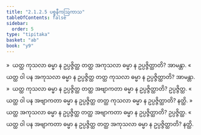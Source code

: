 ```yaml
---
title: "2.1.2.5 ပစ္စနီကဩကာသ"
tableOfContents: false
sidebar:
  order: 5
type: "tipitaka"
basket: "ab"
book: "y9"
---
```



<DynamicBreadcrumb />

<Division number="53" book="y9" e="ch" v="35" p="14">

<Paragraph number="259" book="y9">
»  ယတ္ထ ကုသလာ ဓမ္မာ န ဥပ္ပဇ္ဇိတ္ထ တတ္ထ အကုသလာ ဓမ္မာ န ဥပ္ပဇ္ဇိတ္ထာတိ? အာမန္တာ.
</Paragraph>

<Paragraph number="260" book="y9">
«  ယတ္ထ ဝါ ပန အကုသလာ ဓမ္မာ န ဥပ္ပဇ္ဇိတ္ထ တတ္ထ ကုသလာ ဓမ္မာ န ဥပ္ပဇ္ဇိတ္ထာတိ? အာမန္တာ.
</Paragraph>

<Paragraph number="261" book="y9">
»  ယတ္ထ ကုသလာ ဓမ္မာ န ဥပ္ပဇ္ဇိတ္ထ တတ္ထ အဗျာကတာ ဓမ္မာ န ဥပ္ပဇ္ဇိတ္ထာတိ? ဥပ္ပဇ္ဇိတ္ထ.
</Paragraph>

<Paragraph number="262" book="y9">
«  ယတ္ထ ဝါ ပန အဗျာကတာ ဓမ္မာ န ဥပ္ပဇ္ဇိတ္ထ တတ္ထ ကုသလာ ဓမ္မာ န ဥပ္ပဇ္ဇိတ္ထာတိ? နတ္ထိ.
</Paragraph>

</Division>
<Division number="54" book="y9" e="ch" v="35" p="15">

<Paragraph number="263" book="y9">
»  ယတ္ထ အကုသလာ ဓမ္မာ န ဥပ္ပဇ္ဇိတ္ထ တတ္ထ အဗျာကတာ ဓမ္မာ န ဥပ္ပဇ္ဇိတ္ထာတိ? ဥပ္ပဇ္ဇိတ္ထ.
</Paragraph>

<Paragraph number="264" book="y9">
«  ယတ္ထ ဝါ ပန အဗျာကတာ ဓမ္မာ န ဥပ္ပဇ္ဇိတ္ထ တတ္ထ အကုသလာ ဓမ္မာ န ဥပ္ပဇ္ဇိတ္ထာတိ? နတ္ထိ.
</Paragraph>
</Division>
